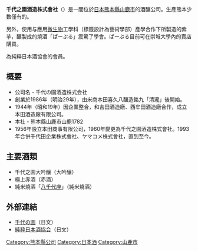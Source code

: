 '''千代之園酒造株式會社'''（{{lang-ja|千代の園酒造株式会社}}）是一間位於[[日本|日本]][[熊本縣|熊本縣]][[山鹿市|山鹿市]]的酒釀公司。生產熊本少數僅有的{{tsl|ja|赤酒}}。

另外，使用与{{tsl|ja|崇城大学}}應用[[微生物|微生物]]工學科（標籤設計為藝術學部）產學合作下所製造的紫芋，釀製成的燒酒「ぱーぷる」震驚了學會。ぱーぷる目前可在崇城大學內的賣店購買。

為純粹日本酒協會的會員。

== 概要 ==
* 公司名 - 千代の園酒造株式会社
* 創業於1986年（明治29年），由米商本田喜久八釀造銘九「清瀧」後開始。
* 1944年（昭和19年）因企業整合，和吉田酒造廠、西牟田酒造廠合作，成立本田酒造廠有限公司。
* 本社 - 熊本縣山鹿市山鹿1782
* 1956年設立本田商事有限公司，1960年變更為千代之園酒造株式會社。1993年合併千代田企業株式會社、ヤマコメ株式會社，直到至今。

== 主要酒類 ==
* 千代之園大吟釀（大吟釀）
* 極上赤酒（赤酒）
* 純米燒酒「[[八千代座|八千代座]]」（純米燒酒）

== 外部連結 ==
*[http://www.chiyonosono.co.jp/ 千代の園]{{Wayback|url=http://www.chiyonosono.co.jp/ |date=20160720161837 }}（日文）
*[http://www.junmaishu.com/ 純粋日本酒協会]{{Wayback|url=http://www.junmaishu.com/ |date=20160730204404 }}（日文）

{{日本小作品}}
[[Category:熊本縣公司|Category:熊本縣公司]]
[[Category:日本酒|Category:日本酒]]
[[Category:山鹿市|Category:山鹿市]]